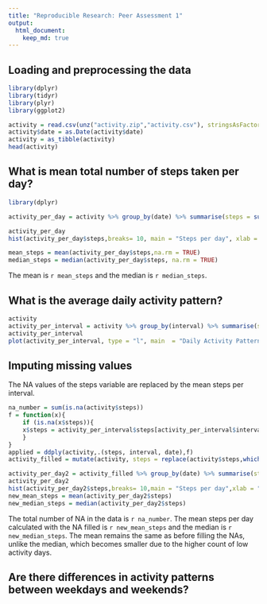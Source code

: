 ```yaml
---
title: "Reproducible Research: Peer Assessment 1"
output: 
  html_document:
    keep_md: true
---
```



## Loading and preprocessing the data
```r
library(dplyr)
library(tidyr)
library(plyr)
library(ggplot2)
```
```r
activity = read.csv(unz("activity.zip","activity.csv"), stringsAsFactors = FALSE)
activity$date = as.Date(activity$date)
activity = as_tibble(activity)
head(activity)
```


## What is mean total number of steps taken per day?


```r
library(dplyr)

activity_per_day = activity %>% group_by(date) %>% summarise(steps = sum(steps,na.rm= TRUE))

activity_per_day
hist(activity_per_day$steps,breaks= 10, main = "Steps per day", xlab = "Steps", ylab = "Days")
```
```r
mean_steps = mean(activity_per_day$steps,na.rm = TRUE)
median_steps = median(activity_per_day$steps, na.rm = TRUE)
```
The mean is `r mean_steps` and the median is `r median_steps`.


## What is the average daily activity pattern?
```r

activity
activity_per_interval = activity %>% group_by(interval) %>% summarise(steps=mean(steps,na.rm=TRUE))
activity_per_interval
plot(activity_per_interval, type = "l", main  = "Daily Activity Pattern",ylab = "Average steps per interval")
```


## Imputing missing values

The NA values of the steps variable are replaced by the mean steps per interval.
```r

na_number = sum(is.na(activity$steps))
f = function(x){
    if (is.na(x$steps)){
    x$steps = activity_per_interval$steps[activity_per_interval$interval == x$interval]
    }
}
applied = ddply(activity,.(steps, interval, date),f)
activity_filled = mutate(activity, steps = replace(activity$steps,which(is.na(activity$steps)),applied$V1))

```


```r

activity_per_day2 = activity_filled %>% group_by(date) %>% summarise(steps = sum(steps))
activity_per_day2
hist(activity_per_day2$steps,breaks= 10,main = "Steps per day",xlab = "Steps", ylab = "Days")
new_mean_steps = mean(activity_per_day2$steps)
new_median_steps = median(activity_per_day2$steps)
```

The total number of NA in the data is `r na_number`.
The mean steps per day calculated with the NA filled is `r new_mean_steps` and the median is `r new_median_steps`.
The mean remains the same as before filling the NAs, unlike the median, which becomes smaller due to the higher count of low activity days.

## Are there differences in activity patterns between weekdays and weekends?
